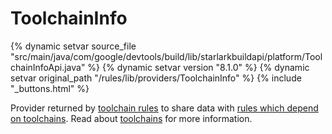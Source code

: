 <html devsite>
<head>
  <meta name="project_path" value="/_project.yaml">
  <meta name="book_path" value="/versions/8.1.0/_book.yaml">
</head>
<body>

<h1 class="page-title" id="modules.ToolchainInfo">ToolchainInfo</h1>

{% dynamic setvar source_file "src/main/java/com/google/devtools/build/lib/starlarkbuildapi/platform/ToolchainInfoApi.java" %}
{% dynamic setvar version "8.1.0" %}
{% dynamic setvar original_path "/rules/lib/providers/ToolchainInfo" %}
{% include "_buttons.html" %}
<!-- {% raw %} -->

Provider returned by <a href="/versions/8.1.0/docs/toolchains#defining-toolchains">toolchain rules</a> to share data with <a href="/versions/8.1.0/docs/toolchains#writing-rules-that-use-toolchains">rules which depend on toolchains</a>. Read about <a href='/versions/8.1.0/docs/toolchains'>toolchains</a> for more information.



</body>
</html>

<!-- {% endraw %} -->
